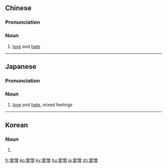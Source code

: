 {{also|爱憎}}
==Chinese==
{{zh-forms|s=爱憎}}

===Pronunciation===
{{zh-pron
|m=àizēng
|c=oi3 zang1
|cat=n
}}

===Noun===
{{zh-noun}}

# [[love]] and [[hate]]

----

==Japanese==
{{ja-kanjitab|あい|ぞう|yomi=on}}

===Pronunciation===
{{ja-pron|あいぞう|y=on}}

===Noun===
{{ja-noun|あいぞう}}

# [[love]] and [[hate]], mixed feelings

----

==Korean==
{{ko-hanjatab|愛|憎}}

===Noun===
{{ko-noun|hj|rv=|hangeul=애증}}

# {{hanja form of|애증|[[love]] and [[hate]]}}

[[fr:愛憎]]
[[ko:愛憎]]
[[ky:愛憎]]
[[hu:愛憎]]
[[ja:愛憎]]
[[zh:愛憎]]